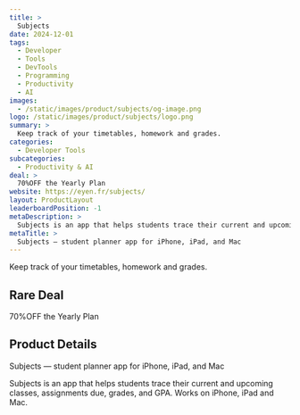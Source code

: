 ```yaml
---
title: >
  Subjects
date: 2024-12-01
tags:
  - Developer
  - Tools
  - DevTools
  - Programming
  - Productivity
  - AI
images:
  - /static/images/product/subjects/og-image.png
logo: /static/images/product/subjects/logo.png
summary: >
  Keep track of your timetables, homework and grades.
categories:
  - Developer Tools
subcategories:
  - Productivity & AI
deal: >
  70%OFF the Yearly Plan
website: https://eyen.fr/subjects/
layout: ProductLayout
leaderboardPosition: -1
metaDescription: >
  Subjects is an app that helps students trace their current and upcoming classes, assignments due, grades, and GPA. Works on iPhone, iPad and Mac.
metaTitle: >
  Subjects — student planner app for iPhone, iPad, and Mac
---
```

Keep track of your timetables, homework and grades.

## Rare Deal

70%OFF the Yearly Plan

## Product Details

Subjects — student planner app for iPhone, iPad, and Mac

Subjects is an app that helps students trace their current and upcoming classes, assignments due, grades, and GPA. Works on iPhone, iPad and Mac.
